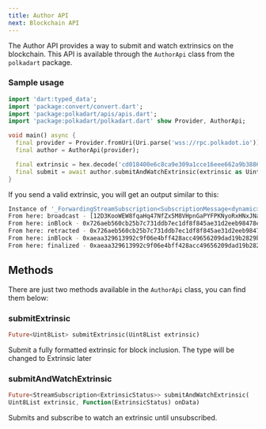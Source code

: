 ```yaml
---
title: Author API
next: Blockchain API
---
```


The Author API provides a way to submit and watch extrinsics on the blockchain.
This API is available through the `AuthorApi` class from the `polkadart` package.

### Sample usage

```dart
import 'dart:typed_data';
import 'package:convert/convert.dart';
import 'package:polkadart/apis/apis.dart';
import 'package:polkadart/polkadart.dart' show Provider, AuthorApi;

void main() async {
  final provider = Provider.fromUri(Uri.parse('wss://rpc.polkadot.io'));
  final author = AuthorApi(provider);

  final extrinsic = hex.decode('cd018400e6c8ca9e309a1cce16eee662a9b3886f0c7b7fddce5cd89db7a6eba0a2aa003b01b873dd1fe5a0b23641496be8d7f2938f06698ca07c1de6d75a4e6f18159aaa5fdca09d9bf50d71d80f4055e34c8a40097c3c9a34d8309dbe9ca97ff450b9a28700580000000024506f6c6b6164617274');
  final submit = await author.submitAndWatchExtrinsic(extrinsic as Uint8List, (data) => print('From here: ${data.type} - ${data.value}'));
}
```

If you send a valid extrinsic, you will get an output similar to this:

```bash
Instance of '_ForwardingStreamSubscription<SubscriptionMessage<dynamic>, ExtrinsicStatus>'
From here: broadcast - [12D3KooWEW8fqaHq47NfZx5M8VHpnGaPYFPKNyoRxHNxJNaftxex, 12D3KooWRXzBHd1cMG5DRGwo5Uw6AVB3NM35s9hJZJPLVXEjnJm1, 12D3KooWNhvdEMm58VzCogLN8zSY8M22z2BxW6HFSCzm7uxtWD4k, 12D3KooWFvW8WS6BgGqH9YwCzbYNDHt54eXu74MXsWTy5YBNVG8p, 12D3KooWKyCEReVMRfDJVMWPqYHkgNBxRuzBeGrh45gFNaRyo3xa, 12D3KooWR9ZQqixCCskgLs1iQMqFYYLsFdei1CQgg2TRkpuerU8r, 12D3KooWHVDNuABpm6oZ8ZCuiE4MvnMsZTxrURm92ESDexj1YCTw, 12D3KooWM1RwsLQPtGfDksczydDZvZjeY9ZcsanhzyJvPzCAHwpS, 12D3KooWGTYAoDHV656gGVydaG8HzPSLRKq7JYhkKCxLVEaWSZVH, 12D3KooWQXgbYeL1ueo2oD8aEktrKW57Nz2gmQocHuVknAevgWn8, 12D3KooWRCXsj3xpfQ1FAuPgTHetoF9CGEGifEPciY6vvgBZskm6, 12D3KooWRUuNjg4RE8zyXrrJWZsKCiPLMFa4KGVp88axt3SRRGs9, 12D3KooWE2ECqN3V6Y9CKfx4oth8EsF9MRcrkFsTFUv6SP8JMyLL, 12D3KooWEJr54XaHzGXwDNggSoAacmR8zWFymRAiYQa8cnRr9Syj, 12D3KooWNBfDPCootySrUTFVVFdbRzpGTEgfFM23PJVouY9Vd247, 12D3KooWHJBMZgt7ymAdTRtadPcGXpJw79vBGe8z53r9JMkZW7Ha, 12D3KooWBsWrDEmpvS3uV48LEv3Hn71UcjQHN5efBgncdrQwoCHK, 12D3KooWGP4bnFEY1mcR9XFjf7vTqM9Tr7ZejM3GmZF5UptCYBas, 12D3KooWPWRX8XUxV3pYeYb1fZpK2RSycTFhrVZ4Su65HxuYzRSh, 12D3KooWMcih1WAz1dhu1Wq86PgUamtHEkBgxRHiCFfPqqHk6Qfc, 12D3KooWNuVTLRUZ7L2Zr8eXkCRBdPxCYPukmkVFB5S5ivN7cQii, 12D3KooWNJQAKSRvvu35yUHTsJiaSDDQyn3smpme48ec5hEaw8pm, 12D3KooWEePxbZvZge79AZqhDeqgNLuxeXiQu8Dev7v5YRkr2wR2, 12D3KooWFX5YwGhDfyJ3d2XDNSMZ5CsM1tzGtRtZydCtVs2xybVz, 12D3KooWQVrexwN3D2QSV38FDw7cUpy9SR8Z1iEbTsNTKRT3cPy4, 12D3KooWRsDm136qDqn6KSYdWY1qe988DPNCVuCXs2Gr5s8Z8EdN, 12D3KooWBfLF5p1Ln6UXcbLebd5GsADYrzrgbZow9zUFrWc5ieQY, 12D3KooWDUjbGEP1fExf7LDze8iScY6ycsB8B7K3Gfnb2wwffhxK, 12D3KooWKeTsEemCLPktDzypvrdit1vp5Za4zjtJ47bphVzAbibP, 12D3KooWCsjxFCTatxzz1j1wUnhNfmW4wWGTJzJQF4bUTZFLybPH, 12D3KooWNk7QhDvH4vHcpWEtJzvzBhiUXjdLEEyTuhD9aYzmsxBj, 12D3KooWHkp51QVBwvdoSKt2VZwApGymVZe4NsfZ8yd6PVDHnfos, 12D3KooWLaCmjNjPtrEPz5EFtNNioNutYSPydbTQmMAgXvG6peKR, 12D3KooWBaPqD5By7WZF1yPiuyd8mmHDYv3FPx2wjrF2tYDA2vct, 12D3KooWQZkoqjez2aJ8GsTf1K5vCY2PV3XxwVf9B3iuuYYxViEE, 12D3KooWPhm3P3xV2FAa2pRwi751ofrM4dCX9E1cAkQXPgAXmUv2, 12D3KooWGAkVvjifuhNmNPRBzDqLeqQ9PzAMqZSC7jc7GXKxyKAM, 12D3KooWQvuM83h996TEAV91j7WXjeZXET3ZnnC1N6sLnAA7Ye7n, 12D3KooWDRJxWNZMd7LsyrwziDzjarHNYgRkCS9TZc7uGz1tS9KU, 12D3KooWBn8eMBgQz2WR6zNMoEfDvuQ3i9oMrXhtWK4c3UEHzAo6, 12D3KooWS7HX5pNMXCDPQP5dapVPPwgzPp6cPhVgsGFwkdpV4sEc, 12D3KooWLZxXQsbADZSQmUinWASqpZMNo9NdRr4DDcvFjtCwGfhi, 12D3KooWRehgtSgMoCBKN1Dd2G6btn13HMA6pgu4vU18GRVmyzic, 12D3KooWFhmerVkfFpS198agSBJuPvebhBAEn6zb569ogXvnzq8G, 12D3KooWQZF95Wre2JSUX5zMy5ACy6zkXSqjsUV615kfF7VY6d9N, 12D3KooWKZwp59WkysZYAKLUGLJhsYKHRhvNaXvhD7fBhhCuPDy1, 12D3KooWGk8zv6TJqYtJnJtSCyUTKH3xAQg8VvvuiGNRhQ2uK8AZ]
From here: inBlock - 0x726aeb560cb25b7c731ddb7ec1df8f845ae31d2eeb98478e6f716a7e05a8ac5a
From here: retracted - 0x726aeb560cb25b7c731ddb7ec1df8f845ae31d2eeb98478e6f716a7e05a8ac5a
From here: inBlock - 0xaeaa329613992c9f06e4bff428acc49656209dad19b2829b020122058cf00aa5
From here: finalized - 0xaeaa329613992c9f06e4bff428acc49656209dad19b2829b020122058cf00aa5
```

## Methods

There are just two methods available in the `AuthorApi` class, you can find them below:

### submitExtrinsic

```dart
Future<Uint8List> submitExtrinsic(Uint8List extrinsic)
```

Submit a fully formatted extrinsic for block inclusion.
The type will be changed to Extrinsic later

### submitAndWatchExtrinsic

```dart
Future<StreamSubscription<ExtrinsicStatus>> submitAndWatchExtrinsic(
Uint8List extrinsic, Function(ExtrinsicStatus) onData)
```

Submits and subscribe to watch an extrinsic until unsubscribed.

